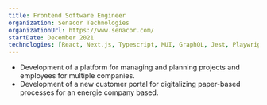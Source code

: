 ```yaml
---
title: Frontend Software Engineer
organization: Senacor Technologies
organizationUrl: https://www.senacor.com/
startDate: December 2021 
technologies: [React, Next.js, Typescript, MUI, GraphQL, Jest, Playwright, Github, Jira]
---
```


- Development of a platform for managing and planning projects and employees for multiple companies.
- Development of a new customer portal for digitalizing paper-based processes for an energie company based. 